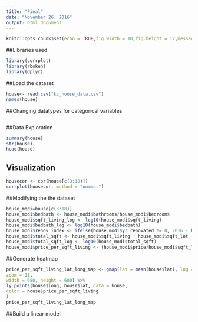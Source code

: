 ```yaml
---
title: "Final"
date: "November 26, 2016"
output: html_document
---
```


```r
knitr::opts_chunk$set(echo = TRUE,fig.width = 10,fig.height = 12,message = FALSE)
```

##Libraries used
```r
library(corrplot)
library(rbokeh)
library(dplyr)
```


##Load the dataset
```r
house<- read.csv("kc_house_data.csv")
names(house)

```

##Changing datatypes for categorical variables
```r
```

##Data Exploration
```r
summary(house)
str(house)
head(house)
```


## Visualization

```r
housecor <- cor(house[c(3:18)])
corrplot(housecor, method = "number")
```

##Modifying the the dataset
```r
house_modi=house[c(3:18)]
house_modi$bedbath <- house_modi$bathrooms/house_modi$bedrooms
house_modi$sqft_living_log <- log10(house_modi$sqft_living)
house_modi$bedbath_log <- log10(house_modi$bedbath)
house_modi$renov_index <- ifelse(house_modi$yr_renovated != 0, 2016 - house_modi$yr_renovated, 2016 - house_modi$yr_built)
house_modi$total_sqft <- house_modi$sqft_living + house_modi$sqft_lot
house_modi$total_sqft_log <- log10(house_modi$total_sqft)
house_modi$price_per_sqft_living <- (house_modi$price/house_modi$sqft_living)
```

##Generate heatmap
```r
price_per_sqft_living_lat_long_map <- gmap(lat = mean(house$lat), lng = mean(house$long), 
zoom = 11,
width = 680, height = 600) %>%
ly_points(house$long, house$lat, data = house, 
color = house$price_per_sqft_living
)
price_per_sqft_living_lat_long_map
```

##Build a linear model
